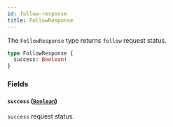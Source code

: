```yaml
---
id: follow-response
title: FollowResponse
---
```



The `FollowResponse` type returns `follow` request status.

```graphql
type FollowResponse {
  success: Boolean!
}
```


### Fields

#### `success` ([`Boolean`](/reference/scalars/boolean))

`success` request status.




